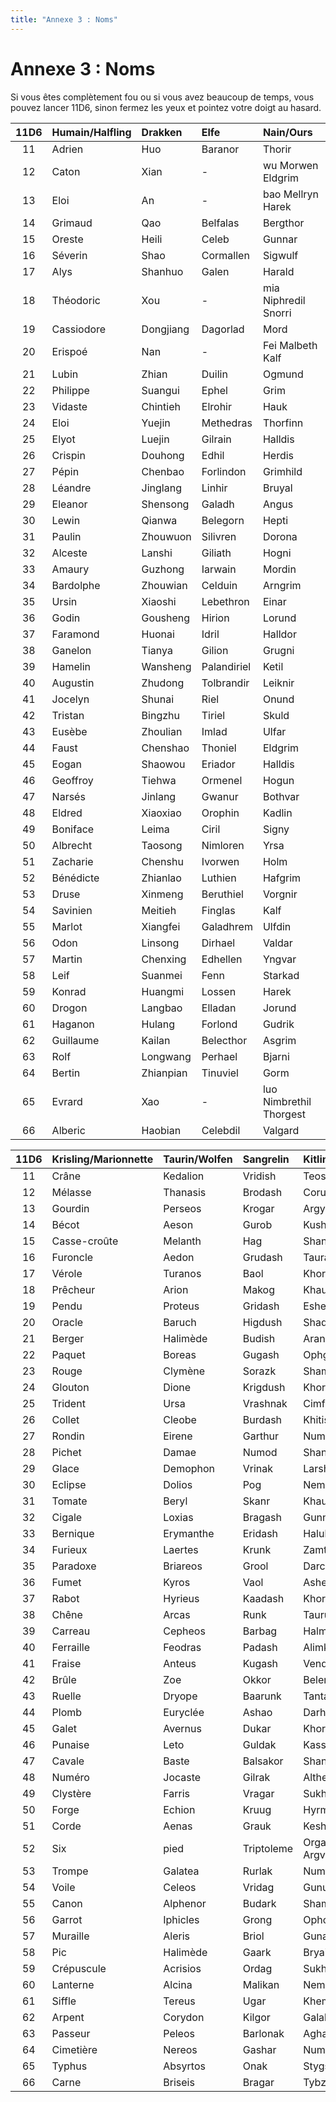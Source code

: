 ```yaml
---
title: "Annexe 3 : Noms"
---
```


# Annexe 3 : Noms

Si vous êtes complètement fou ou si vous avez beaucoup de temps, vous pouvez lancer 11D6, sinon fermez les yeux et pointez votre doigt au hasard.

| 11D6 | Humain/Halfling | Drakken   | Elfe        | Nain/Ours               |
| :--: | :-------------- | :-------- | :---------- | :---------------------- |
|  11  | Adrien          | Huo       | Baranor     | Thorir                  |
|  12  | Caton           | Xian      | -           | wu Morwen Eldgrim       |
|  13  | Eloi            | An        | -           | bao Mellryn Harek       |
|  14  | Grimaud         | Qao       | Belfalas    | Bergthor                |
|  15  | Oreste          | Heili     | Celeb       | Gunnar                  |
|  16  | Séverin         | Shao      | Cormallen   | Sigwulf                 |
|  17  | Alys            | Shanhuo   | Galen       | Harald                  |
|  18  | Théodoric       | Xou       | -           | mia Niphredil Snorri    |
|  19  | Cassiodore      | Dongjiang | Dagorlad    | Mord                    |
|  20  | Erispoé         | Nan       | -           | Fei Malbeth Kalf        |
|  21  | Lubin           | Zhian     | Duilin      | Ogmund                  |
|  22  | Philippe        | Suangui   | Ephel       | Grim                    |
|  23  | Vidaste         | Chintieh  | Elrohir     | Hauk                    |
|  24  | Eloi            | Yuejin    | Methedras   | Thorfinn                |
|  25  | Elyot           | Luejin    | Gilrain     | Halldis                 |
|  26  | Crispin         | Douhong   | Edhil       | Herdis                  |
|  27  | Pépin           | Chenbao   | Forlindon   | Grimhild                |
|  28  | Léandre         | Jinglang  | Linhir      | Bruyal                  |
|  29  | Eleanor         | Shensong  | Galadh      | Angus                   |
|  30  | Lewin           | Qianwa    | Belegorn    | Hepti                   |
|  31  | Paulin          | Zhouwuon  | Silivren    | Dorona                  |
|  32  | Alceste         | Lanshi    | Giliath     | Hogni                   |
|  33  | Amaury          | Guzhong   | Iarwain     | Mordin                  |
|  34  | Bardolphe       | Zhouwian  | Celduin     | Arngrim                 |
|  35  | Ursin           | Xiaoshi   | Lebethron   | Einar                   |
|  36  | Godin           | Gousheng  | Hirion      | Lorund                  |
|  37  | Faramond        | Huonai    | Idril       | Halldor                 |
|  38  | Ganelon         | Tianya    | Gilion      | Grugni                  |
|  39  | Hamelin         | Wansheng  | Palandiriel | Ketil                   |
|  40  | Augustin        | Zhudong   | Tolbrandir  | Leiknir                 |
|  41  | Jocelyn         | Shunai    | Riel        | Onund                   |
|  42  | Tristan         | Bingzhu   | Tiriel      | Skuld                   |
|  43  | Eusèbe          | Zhoulian  | Imlad       | Ulfar                   |
|  44  | Faust           | Chenshao  | Thoniel     | Eldgrim                 |
|  45  | Eogan           | Shaowou   | Eriador     | Halldis                 |
|  46  | Geoffroy        | Tiehwa    | Ormenel     | Hogun                   |
|  47  | Narsés          | Jinlang   | Gwanur      | Bothvar                 |
|  48  | Eldred          | Xiaoxiao  | Orophin     | Kadlin                  |
|  49  | Boniface        | Leima     | Ciril       | Signy                   |
|  50  | Albrecht        | Taosong   | Nimloren    | Yrsa                    |
|  51  | Zacharie        | Chenshu   | Ivorwen     | Holm                    |
|  52  | Bénédicte       | Zhianlao  | Luthien     | Hafgrim                 |
|  53  | Druse           | Xinmeng   | Beruthiel   | Vorgnir                 |
|  54  | Savinien        | Meitieh   | Finglas     | Kalf                    |
|  55  | Marlot          | Xiangfei  | Galadhrem   | Ulfdin                  |
|  56  | Odon            | Linsong   | Dirhael     | Valdar                  |
|  57  | Martin          | Chenxing  | Edhellen    | Yngvar                  |
|  58  | Leif            | Suanmei   | Fenn        | Starkad                 |
|  59  | Konrad          | Huangmi   | Lossen      | Harek                   |
|  60  | Drogon          | Langbao   | Elladan     | Jorund                  |
|  61  | Haganon         | Hulang    | Forlond     | Gudrik                  |
|  62  | Guillaume       | Kailan    | Belecthor   | Asgrim                  |
|  63  | Rolf            | Longwang  | Perhael     | Bjarni                  |
|  64  | Bertin          | Zhianpian | Tinuviel    | Gorm                    |
|  65  | Evrard          | Xao       | -           | luo Nimbrethil Thorgest |
|  66  | Alberic         | Haobian   | Celebdil    | Valgard                 |

| 11D6 | Krisling/Marionnette | Taurin/Wolfen | Sangrelin  | Kitling       |
| :--: | :------------------- | :------------ | :--------- | :------------ |
|  11  | Crâne                | Kedalion      | Vridish    | Teos          |
|  12  | Mélasse              | Thanasis      | Brodash    | Corur         |
|  13  | Gourdin              | Perseos       | Krogar     | Argya         |
|  14  | Bécot                | Aeson         | Gurob      | Kushali       |
|  15  | Casse-croûte         | Melanth       | Hag        | Shangir       |
|  16  | Furoncle             | Aedon         | Grudash    | Taurai        |
|  17  | Vérole               | Turanos       | Baol       | Khorog        |
|  18  | Prêcheur             | Arion         | Makog      | Khaurheim     |
|  19  | Pendu                | Proteus       | Gridash    | Eshem         |
|  20  | Oracle               | Baruch        | Higdush    | Shadia        |
|  21  | Berger               | Halimède      | Budish     | Arane         |
|  22  | Paquet               | Boreas        | Gugash     | Ophgal        |
|  23  | Rouge                | Clymène       | Sorazk     | Shamjun       |
|  24  | Glouton              | Dione         | Krigdush   | Khoren        |
|  25  | Trident              | Ursa          | Vrashnak   | Cimfar        |
|  26  | Collet               | Cleobe        | Burdash    | Khitish       |
|  27  | Rondin               | Eirene        | Garthur    | Nummet        |
|  28  | Pichet               | Damae         | Numod      | Shangaja      |
|  29  | Glace                | Demophon      | Vrinak     | Larshshem     |
|  30  | Eclipse              | Dolios        | Pog        | Nemchem       |
|  31  | Tomate               | Beryl         | Skanr      | Khaurm        |
|  32  | Cigale               | Loxias        | Bragash    | Gunn          |
|  33  | Bernique             | Erymanthe     | Eridash    | Haluk         |
|  34  | Furieux              | Laertes       | Krunk      | Zamtana       |
|  35  | Paradoxe             | Briareos      | Grool      | Darchem       |
|  36  | Fumet                | Kyros         | Vaol       | Ashem         |
|  37  | Rabot                | Hyrieus       | Kaadash    | Khorava       |
|  38  | Chêne                | Arcas         | Runk       | Taurun        |
|  39  | Carreau              | Cepheos       | Barbag     | Halmer        |
|  40  | Ferraille            | Feodras       | Padash     | Alimkan       |
|  41  | Fraise               | Anteus        | Kugash     | Vendhun       |
|  42  | Brûle                | Zoe           | Okkor      | Beleria       |
|  43  | Ruelle               | Dryope        | Baarunk    | Tantana       |
|  44  | Plomb                | Euryclée      | Ashao      | Darheim       |
|  45  | Galet                | Avernus       | Dukar      | Khorjun       |
|  46  | Punaise              | Leto          | Guldak     | Kasser        |
|  47  | Cavale               | Baste         | Balsakor   | Shangar       |
|  48  | Numéro               | Jocaste       | Gilrak     | Althea        |
|  49  | Clystère             | Farris        | Vragar     | Sukhthun      |
|  50  | Forge                | Echion        | Kruug      | Hyrmet        |
|  51  | Corde                | Aenas         | Grauk      | Keshane       |
|  52  | Six                  | pied          | Triptoleme | Orgash Argver |
|  53  | Trompe               | Galatea       | Rurlak     | Numthe        |
|  54  | Voile                | Celeos        | Vridag     | Gunuk         |
|  55  | Canon                | Alphenor      | Budark     | Shammet       |
|  56  | Garrot               | Iphicles      | Grong      | Ophon         |
|  57  | Muraille             | Aleris        | Briol      | Gunara        |
|  58  | Pic                  | Halimède      | Gaark      | Bryai         |
|  59  | Crépuscule           | Acrisios      | Ordag      | Sukhtia       |
|  60  | Lanterne             | Alcina        | Malikan    | Nemheim       |
|  61  | Siffle               | Tereus        | Ugar       | Khemot        |
|  62  | Arpent               | Corydon       | Kilgor     | Galal         |
|  63  | Passeur              | Peleos        | Barlonak   | Aghara        |
|  64  | Cimetière            | Nereos        | Gashar     | Numpar        |
|  65  | Typhus               | Absyrtos      | Onak       | Stygshem      |
|  66  | Carne                | Briseis       | Bragar     | Tybzar        |
